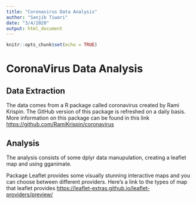 ---
title: "Coronavirus Data Analysis"
author: "Sanjib Tiwari"
date: "3/4/2020"
output: html_document
---

```{r setup, include=FALSE}
knitr::opts_chunk$set(echo = TRUE)
```

# CoronaVirus Data Analysis

## Data Extraction

The data comes from a R package called coronavirus created by Rami Krispin. The GitHub version of this package is refreshed on a daily basis. More information on this package can be found in this link <https://github.com/RamiKrispin/coronavirus>


## Analysis

The analysis consists of some dplyr data manupulation, creating a leaflet map and using gganimate. 

Package Leaflet provides some visually stunning interactive maps and you can choose between different providers. Here's a link to the types of map that leaflet provides <https://leaflet-extras.github.io/leaflet-providers/preview/>

